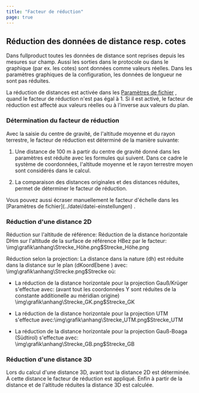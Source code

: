 ```yaml
---
title: "Facteur de réduction"
page: true
---
```

## R&#233;duction des donn&#233;es de distance resp. cotes
<GeoMapper>
<Success>
Dans  <Placeholder>fullproduct</Placeholder> toutes les donn&#233;es de distance sont reprises depuis les mesures sur champ. Aussi les sorties dans le protocole ou dans le graphique (par ex. les cotes) sont donn&#233;es comme valeurs r&#233;elles. 
</Success>


<Success>
Dans les param&#232;tres graphiques de la configuration, les donn&#233;es de longueur ne sont pas r&#233;duites.
</Success>


La r&#233;duction de distances est activ&#233;e dans les [Param&#232;tres de fichier](../datei/datei-einstellungen)
, quand le facteur de r&#233;duction n&#39;est pas &#233;gal &#224; 1. Si il est activ&#233;, le facteur de r&#233;duction est affect&#233; aux valeurs r&#233;elles ou &#224; l&#39;inverse aux valeurs du plan.

### D&#233;termination du facteur de r&#233;duction
Avec la saisie du centre de gravit&#233;, de l&#39;altitude moyenne et du rayon terrestre, le facteur de r&#233;duction est d&#233;termin&#233; de la mani&#232;re suivante:

1. Une distance de 100 m &#224; partir du centre de gravit&#233; donn&#233; dans les param&#232;tres est r&#233;duite avec les formules qui suivent. Dans ce cadre le syst&#232;me de coordonn&#233;es, l&#39;altitude moyenne et le rayon terrestre moyen sont consid&#233;r&#233;s dans le calcul.

2. La comparaison des distances originales et des distances r&#233;duites, permet de d&#233;terminer le facteur de r&#233;duction.




<Success>
Vous pouvez aussi &#233;craser manuellement le facteur d&#39;&#233;chelle dans les [Param&#232;tres de fichier](../datei/datei-einstellungen)
.
</Success>


### R&#233;duction d&#39;une distance 2D
 <Bold> R&#233;duction sur l&#39;altitude de r&#233;f&#233;rence: </Bold> 
R&#233;duction de la distance horizontale DHm sur l&#39;altitude de la surface de r&#233;f&#233;rence HBez par le facteur:<Image>\img\grafik\anhang\Strecke_Höhe.png$Strecke_Höhe.png</Image>

 <Bold> R&#233;duction selon la projection: </Bold> 
La distance dans la nature (dh) est r&#233;duite dans la distance sur le plan (dKoordEbene ) avec:<Image>\img\grafik\anhang\Strecke.png$Strecke</Image>
o&#249;:

- La r&#233;duction de la distance horizontale pour la projection Gau&#223;/Kr&#252;ger s&#39;effectue avec: (avant tout les coordonn&#233;es Y sont r&#233;duites de la constante additionelle au m&#233;ridian origine)<Image>\img\grafik\anhang\Strecke_GK.png$Strecke_GK</Image>
- La r&#233;duction de la distance horizontale pour la projection UTM s&#39;effectue avec:<Image>\img\grafik\anhang\Strecke_UTM.png$Strecke_UTM</Image> 

- La r&#233;duction de la distance horizontale pour la projection Gau&#223;-Boaga (S&#252;dtirol) s&#39;effectue avec:<Image>\img\grafik\anhang\Strecke_GB.png$Strecke_GB</Image>



### R&#233;duction d&#39;une distance 3D
Lors du calcul d&#39;une distance 3D, avant tout la distance 2D est d&#233;termin&#233;e. A cette distance le facteur de r&#233;duction est appliqu&#233;. Enfin &#224; partir de la distance et de l&#39;altitude r&#233;duites la distance 3D est calcul&#233;e.

</GeoMapper>

 
